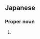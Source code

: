 ==Japanese==
{{ja-kanjitab|ま|ほ|yomi=k}}

===Proper noun===
{{ja-pos|proper|まほ}}

# {{given name|female|lang=ja|sort=まほ}}